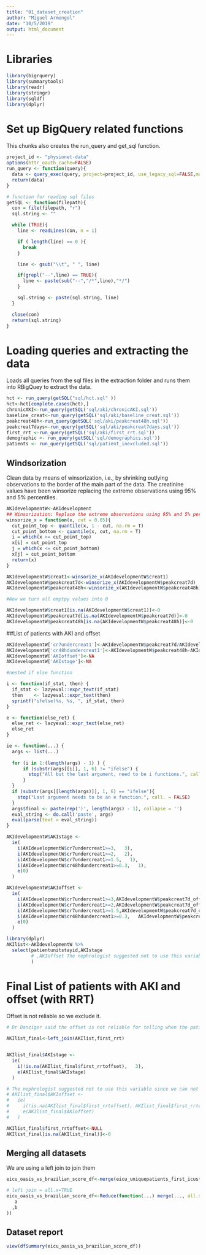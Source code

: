 ```yaml
---
title: "01_dataset_creation"
author: "Miguel Armengol"
date: "10/5/2019"
output: html_document
---
```


# Libraries

```r
library(bigrquery)
library(summarytools)
library(readr)
library(stringr)
library(sqldf)
library(dplyr)
```


# Set up BigQuery related functions

This chunks also creates the run_query and get_sql function.

```r

project_id <- "physionet-data"
options(httr_oauth_cache=FALSE)
run_query <- function(query){
  data <- query_exec(query, project=project_id, use_legacy_sql=FALSE,max_pages = Inf)
  return(data)
}

# function for reading sql files
getSQL <- function(filepath){
  con = file(filepath, "r")
  sql.string <- ""

  while (TRUE){
    line <- readLines(con, n = 1)

    if ( length(line) == 0 ){
      break
    }

    line <- gsub("\\t", " ", line)

    if(grepl("--",line) == TRUE){
      line <- paste(sub("--","/*",line),"*/")
    }

    sql.string <- paste(sql.string, line)
  }

  close(con)
  return(sql.string)
}
```

# Loading queries and extracting the data

Loads all queries from the sql files in the extraction folder and runs them into RBigQuey to extract the data.

```r
hct <- run_query(getSQL("sql/hct.sql" ))
hct<-hct[complete.cases(hct),]
chronicAKI<-run_query(getSQL('sql/aki/chronicAKI.sql'))
baseline_creat<-run_query(getSQL('sql/aki/baseline_creat.sql'))
peakcreat48h<-run_query(getSQL('sql/aki/peakcreat48h.sql'))
peakcreat7days<-run_query(getSQL('sql/aki/peakcreat7days.sql'))
first_rrt <-run_query(getSQL('sql/aki/first_rrt.sql'))
demographic <- run_query(getSQL('sql/demographics.sql'))
patients <- run_query(getSQL('sql/patient_inexcluded.sql'))
```

## Windsorization

Clean data by means of winsorization, i.e., by shrinking outlying observations to the border of the main part of the data.
The creatinine values have been winsorize replacing the extreme observations using 95% and 5% percentiles.

```r
AKIdevelopmentW<-AKIdevelopment
## Winsorization: Replace the extreme observations using 95% and 5% percentiles
winsorize_x = function(x, cut = 0.05){
  cut_point_top <- quantile(x, 1 - cut, na.rm = T)
  cut_point_bottom <- quantile(x, cut, na.rm = T)
  i = which(x >= cut_point_top) 
  x[i] = cut_point_top
  j = which(x <= cut_point_bottom) 
  x[j] = cut_point_bottom
  return(x)
}

AKIdevelopmentW$creat1<-winsorize_x(AKIdevelopmentW$creat1)
AKIdevelopmentW$peakcreat7d<-winsorize_x(AKIdevelopmentW$peakcreat7d)
AKIdevelopmentW$peakcreat48h<-winsorize_x(AKIdevelopmentW$peakcreat48h)

#Now we turn all emptpy values into 0

AKIdevelopmentW$creat1[is.na(AKIdevelopmentW$creat1)]<-0
AKIdevelopmentW$peakcreat7d[is.na(AKIdevelopmentW$peakcreat7d)]<-0
AKIdevelopmentW$peakcreat48h[is.na(AKIdevelopmentW$peakcreat48h)]<-0


```

##List of patients with AKI and offset

```r

AKIdevelopmentW['cr7undercreat1']<-AKIdevelopmentW$peakcreat7d/AKIdevelopmentW$creat1
AKIdevelopmentW['cr48hdundercreat1']<-AKIdevelopmentW$peakcreat48h-AKIdevelopmentW$creat1
AKIdevelopmentW['AKIoffset']<-NA
AKIdevelopmentW['AKIstage']<-NA

#nested if else function

i <- function(if_stat, then) {
  if_stat <- lazyeval::expr_text(if_stat)
  then    <- lazyeval::expr_text(then)
  sprintf("ifelse(%s, %s, ", if_stat, then)
}

e <- function(else_ret) {
  else_ret <- lazyeval::expr_text(else_ret)
  else_ret
}

ie <- function(...) {
  args <- list(...)
  
  for (i in 1:(length(args) - 1) ) {
      if (substr(args[[i]], 1, 6) != "ifelse") {
        stop("All but the last argument, need to be i functions.", call. = FALSE)
      }
  }
  if (substr(args[[length(args)]], 1, 6) == "ifelse"){
    stop("Last argument needs to be an e function.", call. = FALSE)
  }
  args$final <- paste(rep(')', length(args) - 1), collapse = '')
  eval_string <- do.call('paste', args)
  eval(parse(text = eval_string))
}

AKIdevelopmentW$AKIstage <- 
  ie(
    i(AKIdevelopmentW$cr7undercreat1>=3,   3),
    i(AKIdevelopmentW$cr7undercreat1>=2,   2),
    i(AKIdevelopmentW$cr7undercreat1>=1.5,   1),
    i(AKIdevelopmentW$cr48hdundercreat1>=0.3,   1),
    e(0)
  )

AKIdevelopmentW$AKIoffset <- 
  ie(
    i(AKIdevelopmentW$cr7undercreat1>=3,AKIdevelopmentW$peakcreat7d_offset),
    i(AKIdevelopmentW$cr7undercreat1>=2,AKIdevelopmentW$peakcreat7d_offset),
    i(AKIdevelopmentW$cr7undercreat1>=1.5,AKIdevelopmentW$peakcreat7d_offset),
    i(AKIdevelopmentW$cr48hdundercreat1>=0.3,   AKIdevelopmentW$peakcreat48h_offset),
    e(0)
  )

library(dplyr)
AKIlist<-AKIdevelopmentW %>%
  select(patientunitstayid,AKIstage
         # ,AKIoffset The nephrologist suggested not to use this variable since we can not infer when AKI was developed from it. Removing it to avoid confusion.
         )
```

# Final List of patients with AKI and offset (with RRT)

Offset is not reliable so we exclude it.

```r
# Dr Danziger said the offset is not reliable for telling when the patient exactly developed AKI so he adviced not to use it

AKIlist_final<-left_join(AKIlist,first_rrt)


AKIlist_final$AKIstage <- 
  ie(
    i(!is.na(AKIlist_final$first_rrtoffset),   3),
    e(AKIlist_final$AKIstage)
  )

# The nephrologist suggested not to use this variable since we can not infer when AKI was developed from it. Removing it to avoid confusion.
# AKIlist_final$AKIoffset <- 
#   ie(
#     i(!is.na(AKIlist_final$first_rrtoffset), AKIlist_final$first_rrtoffset),
#     e(AKIlist_final$AKIoffset)
#   )

AKIlist_final$first_rrtoffset<-NULL
AKIlist_final[is.na(AKIlist_final)]<-0
```

## Merging all datasets

We are using a left join to join them

```r
eicu_oasis_vs_brazilian_score_df<-merge(eicu_uniquepatients_first_icustay, eicu_pre_icu_data)

# left join = all.x=TRUE
eicu_oasis_vs_brazilian_score_df<-Reduce(function(...) merge(..., all.x=TRUE), list(
   a
  ,b
))
```

## Dataset report

```r
view(dfSummary(eicu_oasis_vs_brazilian_score_df))
```






